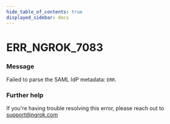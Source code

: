 ```yaml
---
hide_table_of_contents: true
displayed_sidebar: docs
---
```



# ERR_NGROK_7083

### Message
Failed to parse the SAML IdP metadata: `ERR`.

<ErrorDetails error='err_ngrok_7083' />


### Further help
If you're having trouble resolving this error, please reach out to [support@ngrok.com](mailto:support@ngrok.com?subject=Help%20with%20ERR_NGROK_7083)

